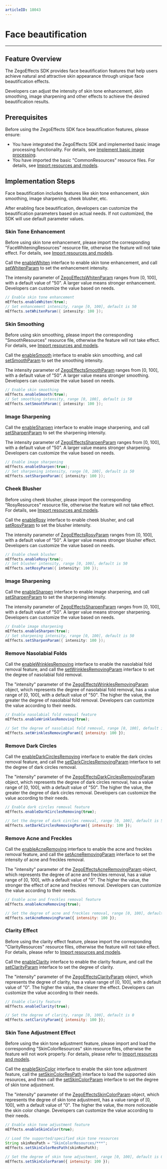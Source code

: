 ```yaml
---
articleID: 18043
---
```


# Face beautification

- - -

## Feature Overview

The ZegoEffects SDK provides face beautification features that help users achieve natural and attractive skin appearance through unique face beautification effects.

Developers can adjust the intensity of skin tone enhancement, skin smoothing, image sharpening and other effects to achieve the desired beautification results.

## Prerequisites

Before using the ZegoEffects SDK face beautification features, please ensure:

- You have integrated the ZegoEffects SDK and implemented basic image processing functionality. For details, see [Implement basic image processing](!Quick_Starts/Solution_Implementation).
- You have imported the basic "CommonResources" resource files. For details, see [Import resources and models](!Quick_Starts/Import_Resources).

## Implementation Steps

Face beautification includes features like skin tone enhancement, skin smoothing, image sharpening, cheek blusher, etc.

After enabling face beautification, developers can customize the beautification parameters based on actual needs. If not customized, the SDK will use default parameter values.

### Skin Tone Enhancement 

<div class = 'mk-warning'>

Before using skin tone enhancement, please import the corresponding "FaceWhiteningResources" resource file, otherwise the feature will not take effect. For details, see [Import resources and models](!Quick_Starts/Import_Resources).
</div>

Call the [enableWhiten](@enableWhiten) interface to enable skin tone enhancement, and call [setWhitenParam](@setWhitenParam) to set the enhancement intensity.

The intensity parameter of [ZegoEffectsWhitenParam](@-ZegoEffectsWhitenParam) ranges from [0, 100], with a default value of "50". A larger value means stronger enhancement. Developers can customize the value based on needs.

```java
// Enable skin tone enhancement
mEffects.enableWhiten(true);
// Set enhancement intensity, range [0, 100], default is 50
mEffects.setWhitenParam({ intensity: 100 });
```

### Skin Smoothing

<div class = 'mk-warning'>

Before using skin smoothing, please import the corresponding "SmoothResources" resource file, otherwise the feature will not take effect. For details, see [Import resources and models](!Quick_Starts/Import_Resources).
</div>


Call the [enableSmooth](@enableSmooth) interface to enable skin smoothing, and call [setSmoothParam](@setSmoothParam) to set the smoothing intensity.  

The intensity parameter of [ZegoEffectsSmoothParam](@-ZegoEffectsSmoothParam) ranges from [0, 100], with a default value of "50". A larger value means stronger smoothing. Developers can customize the value based on needs.

```java
// Enable skin smoothing
mEffects.enableSmooth(true);
// Set smoothing intensity, range [0, 100], default is 50
mEffects.setSmoothParam({ intensity: 100 });
```

### Image Sharpening

Call the [enableSharpen](@enableSharpen) interface to enable image sharpening, and call [setSharpenParam](@setSharpenParam) to set the sharpening intensity.  

The intensity parameter of [ZegoEffectsSharpenParam](@-ZegoEffectsSharpenParam) ranges from [0, 100], with a default value of "50". A larger value means stronger sharpening. Developers can customize the value based on needs.

```java
// Enable image sharpening
mEffects.enableSharpen(true);
// Set sharpening intensity, range [0, 100], default is 50
mEffects.setSharpenParam({ intensity: 100 });
```

### Cheek Blusher

<div class = 'mk-warning'>

Before using cheek blusher, please import the corresponding "RosyResources" resource file, otherwise the feature will not take effect. For details, see [Import resources and models](!Quick_Starts/Import_Resources).
</div>


Call the [enableRosy](@enableRosy) interface to enable cheek blusher, and call [setRosyParam](@setRosyParam) to set the blusher intensity.  

The intensity parameter of [ZegoEffectsRosyParam](@-ZegoEffectsRosyParam) ranges from [0, 100], with a default value of "50". A larger value means stronger blusher effect. Developers can customize the value based on needs.

```java
// Enable cheek blusher
mEffects.enableRosy(true);
// Set blusher intensity, range [0, 100], default is 50
mEffects.setRosyParam({ intensity: 100 });
```

### Image Sharpening

Call the [enableSharpen](@enableSharpen) interface to enable image sharpening, and call [setSharpenParam](@setSharpenParam) to set the sharpening intensity.  

The intensity parameter of [ZegoEffectsSharpenParam](@-ZegoEffectsSharpenParam) ranges from [0, 100], with a default value of "50". A larger value means stronger sharpening. Developers can customize the value based on needs.

```java
// Enable image sharpening
mEffects.enableSharpen(true);
// Set sharpening intensity, range [0, 100], default is 50
mEffects.setSharpenParam({ intensity: 100 });
```

### Remove Nasolabial Folds

Call the [enableWrinklesRemoving](@enableWrinklesRemoving) interface to enable the nasolabial fold removal feature, and call the [setWrinklesRemovingParam](@setWrinklesRemovingParam) interface to set the degree of nasolabial fold removal.

The "intensity" parameter of the [ZegoEffectsWrinklesRemovingParam](@-ZegoEffectsWrinklesRemovingParam) object, which represents the degree of nasolabial fold removal, has a value range of [0, 100], with a default value of "50". The higher the value, the greater the degree of nasolabial fold removal. Developers can customize the value according to their needs.

```js
// Enable nasolabial fold removal feature
mEffects.enableWrinklesRemoving(true);

// Set the degree of nasolabial fold removal, range [0, 100], default is 50
mEffects.setWrinklesRemovingParam({ intensity: 100 });
```


### Remove Dark Circles

Call the [enableDarkCirclesRemoving](@enableDarkCirclesRemoving) interface to enable the dark circles removal feature, and call the [setDarkCirclesRemovingParam](@setDarkCirclesRemovingParam) interface to set the degree of dark circles removal.

The "intensity" parameter of the [ZegoEffectsDarkCirclesRemovingParam](@-ZegoEffectsDarkCirclesRemovingParam) object, which represents the degree of dark circles removal, has a value range of [0, 100], with a default value of "50". The higher the value, the greater the degree of dark circles removal. Developers can customize the value according to their needs.

```js
// Enable dark circles removal feature
mEffects.enableDarkCirclesRemoving(true);

// Set the degree of dark circles removal, range [0, 100], default is 50
mEffects.setDarkCirclesRemovingParam({ intensity: 100 });
```

### Remove Acne and Freckles

Call the [enableAcneRemoving](@enableAcneRemoving) interface to enable the acne and freckles removal feature, and call the [setAcneRemovingParam](@setAcneRemovingParam) interface to set the intensity of acne and freckles removal.

The "intensity" parameter of the [ZegoEffectsAcneRemovingParam](@-ZegoEffectsAcneRemovingParam) object, which represents the degree of acne and freckles removal, has a value range of [0, 100], with a default value of "0". The higher the value, the stronger the effect of acne and freckles removal. Developers can customize the value according to their needs.

```js
// Enable acne and freckles removal feature
mEffects.enableAcneRemoving(true);

// Set the degree of acne and freckles removal, range [0, 100], default is 0
mEffects.setAcneRemovingParam({ intensity: 100 });
```

### Clarity Effect

<div class = 'mk-warning'>

Before using the clarity effect feature, please import the corresponding "ClarityResources" resource files, otherwise the feature will not take effect. For details, please refer to [Import resources and models](!Quick_Starts/Import_Resources).
</div>

Call the [enableClarity](@enableClarity) interface to enable the clarity feature, and call the [setClarityParam](@setClarityParam) interface to set the degree of clarity.

The "intensity" parameter of the [ZegoEffectsClarityParam](@-ZegoEffectsClarityParam) object, which represents the degree of clarity, has a value range of [0, 100], with a default value of "0". The higher the value, the clearer the effect. Developers can customize the value according to their needs.

```js
// Enable clarity feature
mEffects.enableClarity(true);

// Set the degree of clarity, range [0, 100], default is 0
mEffects.setClarityParam({ intensity: 100 });
```

### Skin Tone Adjustment Effect

<div class = 'mk-warning'>

Before using the skin tone adjustment feature, please import and load the corresponding "SkinColorResources" skin resource files, otherwise the feature will not work properly. For details, please refer to [Import resources and models](!Quick_Starts/Import_Resources).
</div>

Call the [enableSkinColor](@enableSkinColor) interface to enable the skin tone adjustment feature, call the [setSkinColorResPath](@setSkinColorResPath) interface to load the supported skin resources, and then call the [setSkinColorParam](@setSkinColorParam) interface to set the degree of skin tone adjustment.

The "intensity" parameter of the [ZegoEffectsSkinColorParam](@-ZegoEffectsSkinColorParam) object, which represents the degree of skin tone adjustment, has a value range of [0, 100], with a default value of "0". The higher the value, the more noticeable the skin color change. Developers can customize the value according to their needs.

```js
// Enable skin tone adjustment feature
mEffects.enableSkinColor(true);

// Load the supported/specified skin tone resources
String skinResPath = "SkinColorResources/***";
mEffects.setSkinColorResPath(skinResPath);

// Set the degree of skin tone adjustment, range [0, 100], default is 0;
mEffects.setSkinColorParam({ intensity: 100 });
```
